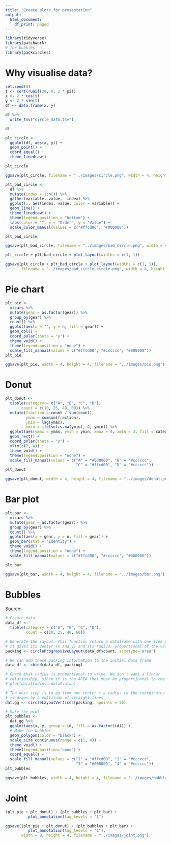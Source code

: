 ```yaml
---
title: "Create plots for presentation"
output:
  html_document:
    df_print: paged
---
```



```r
library(tidyverse)
library(patchwork)
# for bubbles
library(packcircles)
```

# Why visualise data?

```r
set.seed(0)
t <- sort(runif(20, 0, 2 * pi))
x <- 2 * cos(t)
y <- 2 * sin(t)
df <- data.frame(x, y)
```

```r
df %>%
  write_tsv("circle_data.tsv")

df
```

```r
plt_circle <-
  ggplot(df, aes(x, y)) +
  geom_point() +
  coord_equal() +
  theme_linedraw()

plt_circle
```

```r
ggsave(plt_circle, filename = "../images/circle.png", width = 4, height = 4)
```

```r
plt_bad_circle <-
  df %>% 
  mutate(index = 1:n()) %>%
  gather(variable, value, -index) %>%
  ggplot(., aes(index, value, color = variable)) +
  geom_line() +
  theme_linedraw() +
  theme(legend.position = "bottom") +
  labs(color = "", x = "Order", y = "Value") +
  scale_color_manual(values = c("#ffcd00", "#000000"))

plt_bad_circle
```
```r
ggsave(plt_bad_circle, filename = "../images/bad_circle.png", width = 4, height = 4)
```

```r
plt_circle + plt_bad_circle + plot_layout(widths = c(1, 1))
```
```r
ggsave(plt_circle + plt_bad_circle + plot_layout(widths = c(1, 1)), 
       filename = "../images/bad_circle_circle.png", width = 8, height = 4)
```


# Pie chart

```r
plt_pie <-
  mtcars %>% 
  mutate(gear = as.factor(gear)) %>%
  group_by(gear) %>% 
  count() %>%
  ggplot(aes(x = "", y = n, fill = gear)) +
  geom_col() +
  coord_polar(theta = "y") +
  theme_void() +
  theme(legend.position = "none") +
  scale_fill_manual(values = c("#ffcd00", "#cccccc", "#000000"))
plt_pie
```


```r
ggsave(plt_pie, width = 4, height = 4, filename = "../images/pie.png")
```

# Donut 

```r
plt_donut <- 
  tibble(category = c("A", "B", "C", "D"), 
       count = c(10, 25, 40, 60)) %>%
  mutate(fraction = count / sum(count),
         ymax = cumsum(fraction),
         ymin = lag(ymax),
         ymin = ifelse(is.na(ymin), 0, ymin)) %>%
  ggplot(aes(ymax = ymax, ymin = ymin, xmax = 4, xmin = 3, fill = category)) +
  geom_rect() +
  coord_polar(theta = "y") + 
  xlim(c(2, 4)) +
  theme_void() +
  theme(legend.position = "none") +
  scale_fill_manual(values = c("A" = "#000000", "B" = "#cccccc", 
                               "C" = "#ffcd00", "D" = "#cccccc"))
plt_donut
```

```r
ggsave(plt_donut, width = 4, height = 4, filename = "../images/donut.png")
```

# Bar plot

```r
plt_bar <- 
  mtcars %>% 
  mutate(gear = as.factor(gear)) %>%
  group_by(gear) %>% 
  count() %>%
  ggplot(aes(x = gear, y = n, fill = gear)) +
  geom_bar(stat = "identity") +
  theme_void() +
  theme(legend.position = "none") +
  scale_fill_manual(values = c("#ffcd00", "#cccccc", "#000000"))

plt_bar
```


```r
ggsave(plt_bar, width = 4, height = 4, filename = "../images/bar.png")
```


# Bubbles

Source:
```r
# Create data
data_df <- 
  tibble(category = c("A", "B", "C", "D"), 
         count = c(10, 25, 40, 60))

# Generate the layout. This function return a dataframe with one line per bubble. 
# It gives its center (x and y) and its radius, proportional of the value
packing <- circleProgressiveLayout(data_df$count, sizetype='area')

# We can add these packing information to the initial data frame
data_df <- cbind(data_df, packing)

# Check that radius is proportional to value. We don't want a linear 
# relationship, since it is the AREA that must be proportionnal to the value
# plot(data$radius, data$value)

# The next step is to go from one center + a radius to the coordinates of a circle that
# is drawn by a multitude of straight lines.
dat.gg <- circleLayoutVertices(packing, npoints = 50)

# Make the plot
plt_bubbles <- 
  dat.gg %>%
  ggplot(aes(x, y, group = id, fill = as.factor(id))) + 
  # Make the bubbles
  geom_polygon(color = "black") +
  scale_size_continuous(range = c(1, 4)) +
  theme_void() + 
  theme(legend.position="none") +
  coord_equal() +
  scale_fill_manual(values = c("1" = "#ffcd00", "2" = "#cccccc", 
                               "3" = "#000000", "4" = "#cccccc"))
plt_bubbles
```


```r
ggsave(plt_bubbles, width = 4, height = 4, filename = "../images/bubbles.png")
```

# Joint 

```r
(plt_pie + plt_donut) / (plt_bubbles + plt_bar) + 
          plot_annotation(tag_levels = "1")
```


```r
ggsave((plt_pie + plt_donut) / (plt_bubbles + plt_bar) + 
          plot_annotation(tag_levels = "1"), 
       width = 8, height = 4, filename = "../images/joint.png")
```

